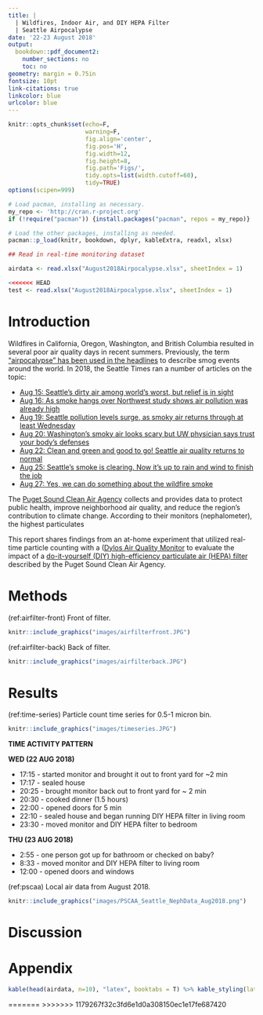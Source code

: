 ```yaml
---
title: |
  | Wildfires, Indoor Air, and DIY HEPA Filter 
  | Seattle Airpocalypse
date: '22-23 August 2018'
output:
  bookdown::pdf_document2:
    number_sections: no
    toc: no
geometry: margin = 0.75in
fontsize: 10pt
link-citations: true
linkcolor: blue
urlcolor: blue
---
```


```r
knitr::opts_chunk$set(echo=F, 
                      warning=F, 
                      fig.align='center', 
                      fig.pos='H',
                      fig.width=12, 
                      fig.height=8, 
                      fig.path='Figs/', 
                      tidy.opts=list(width.cutoff=60),
                      tidy=TRUE)
options(scipen=999)
```

```r
# Load pacman, installing as necessary.
my_repo <- 'http://cran.r-project.org'
if (!require("pacman")) {install.packages("pacman", repos = my_repo)}

# Load the other packages, installing as needed.
pacman::p_load(knitr, bookdown, dplyr, kableExtra, readxl, xlsx)
```

```r

## Read in real-time monitoring dataset

airdata <- read.xlsx("August2018Airpocalypse.xlsx", sheetIndex = 1)

<<<<<<< HEAD
test <- read.xlsx("August2018Airpocalypse.xlsx", sheetIndex = 1)


```

# Introduction

Wildfires in California, Oregon, Washington, and British Columbia resulted in several poor air quality days in recent summers. Previously, the term ["airpocalypse" has been used in the headlines](https://abcnews.go.com/International/460-million-chinese-residents-suffering-airpocalypse/story?id=44329107) to describe smog events around the world. In 2018, the Seattle Times ran a number of articles on the topic:

* [Aug 15: Seattle’s dirty air among world’s worst, but relief is in sight](https://www.seattletimes.com/seattle-news/weather/smoke-to-clear-up-from-seattle-skies-but-threatens-return-next-week/)
* [Aug 16: As smoke hangs over Northwest study shows air pollution was already high](https://www.seattletimes.com/seattle-news/environment/as-smoke-hangs-over-northwest-study-shows-air-pollution-was-already-high/)
* [Aug 19: Seattle pollution levels surge, as smoky air returns through at least Wednesday](https://www.seattletimes.com/seattle-news/environment/smoky-air-returns-to-seattle-through-at-least-wednesday/)
* [Aug 20: Washington's smoky air looks scary but UW physician says trust your body's defenses](https://www.seattletimes.com/seattle-news/health/washingtons-smoky-air-looks-scary-but-uw-physician-says-trust-your-bodys-defenses/)
* [Aug 22: Clean and green and good to go! Seattle air quality returns to normal](https://www.seattletimes.com/seattle-news/weather/seattle-weather-on-verge-of-major-shift-back-to-normal/)
* [Aug 25: Seattle's smoke is clearing. Now it's up to rain and wind to finish the job](https://www.seattletimes.com/seattle-news/changing-winds-bring-smoke-back-to-seattle-could-stay-through-sunday/)
* [Aug 27: Yes, we can do something about the wildfire smoke](https://www.seattletimes.com/opinion/yes-we-can-do-something-about-the-wildfire-smoke/) 

The [Puget Sound Clean Air Agency](https://www.pscleanair.org/35/About-Us) collects and provides data to protect public health, improve neighborhood air quality, and reduce the region’s contribution to climate change. According to their monitors (nephalometer), the highest particulates 

This report shares findings from an at-home experiment that utilized real-time particle counting with a ([Dylos Air Quality Monitor](http://www.dylosproducts.com/learnabout.html) to evaluate the impact of a [do-it-yourself (DIY) high-efficiency particulate air (HEPA) filter](https://www.king5.com/article/news/local/this-diy-air-filter-for-wildfire-smoke-is-less-than-20/281-584346009) described by the Puget Sound Clean Air Agency.

# Methods

(ref:airfilter-front) Front of filter. 

```r
knitr::include_graphics("images/airfilterfront.JPG")
```

(ref:airfilter-back) Back of filter. 

```r
knitr::include_graphics("images/airfilterback.JPG")
```

# Results

(ref:time-series) Particle count time series for 0.5-1 micron bin. 

```r
knitr::include_graphics("images/timeseries.JPG")
```

\newpage

**TIME ACTIVITY PATTERN**

**WED (22 AUG 2018)**

* 17:15 - started monitor and brought it out to front yard for ~2 min
* 17:17 - sealed house
* 20:25 - brought monitor back out to front yard for ~ 2 min
* 20:30 - cooked dinner (1.5 hours)
* 22:00 - opened doors for 5 min
* 22:10 - sealed house and began running DIY HEPA filter in living room
* 23:30 - moved monitor and DIY HEPA filter to bedroom

**THU (23 AUG 2018)**

* 2:55  - one person got up for bathroom or checked on baby?
* 8:33  - moved monitor and DIY HEPA filter to living room
* 12:00 - opened doors and windows

(ref:pscaa) Local air data from August 2018. 

```r
knitr::include_graphics("images/PSCAA_Seattle_NephData_Aug2018.png")
```

# Discussion

\newpage

# Appendix

```r

kable(head(airdata, n=10), "latex", booktabs = T) %>% kable_styling(latex_options = "striped")
```
=======
>>>>>>> 1179267f32c3fd6e1d0a308150ec1e17fe687420
